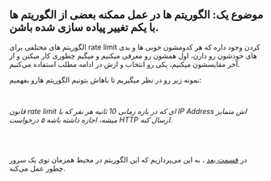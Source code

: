 
## موضوع یک: الگوریتم ها <Note>در عمل ممکنه بعضی از الگوریتم ها با یکم تغییر پیاده سازی شده باشن.</Note>

الگوریتم های مختلفی برای
rate limit
کردن وجود داره که هر کدومشون خوبی ها و بدی های خودشون رو دارن، اول همشون رو معرفی میکنیم
و میگیم چطوری کار میکنن و از آخر مقایسشون میکنیم، یکی رو انتخاب و ازش در ادامه مطلب استفاده می‌کنیم.

نمونه زیر رو در نظر میگیریم تا باهاش بتونیم الگوریتم هارو بفهمیم:

<br id="anchor-ratelimit-example" />

_قانون rate limit ای که در بازه زمانی 10 ثانیه هر نفر که با IP Address اش متمایز میشه، اجازه داشته باشه ۵ درخواست HTTP ارسال کنه._

<FixedWindow />
<LeakyBucket />
<SlidingWindowLog />
<SlidingWindow />
<Comparison />

<br/>
<br/>

در 
[قسمت بعد](/ratelimit-p2)
، به این می‌پردازیم که این الگوریتم در محیط همزمان توی یک سرور چطور عمل می‌کنه.